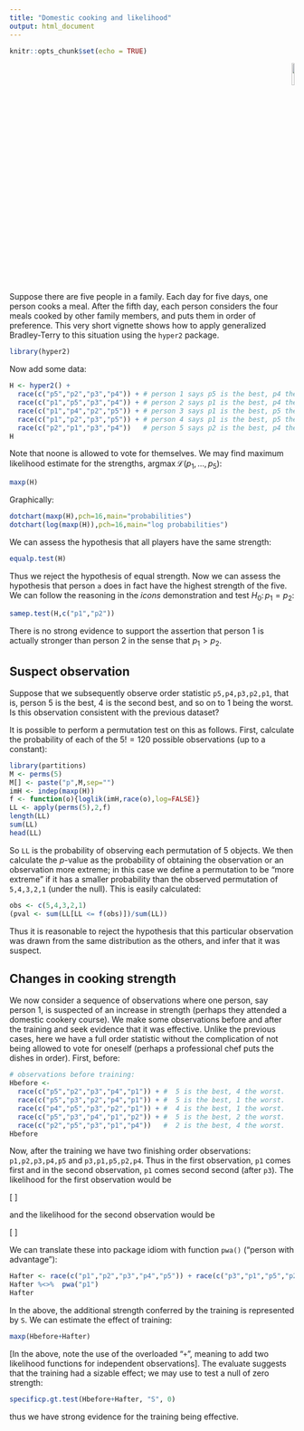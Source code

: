```yaml
---
title: "Domestic cooking and likelihood"
output: html_document
---
```


```r
knitr::opts_chunk$set(echo = TRUE)
```

<p style="text-align: right;">
![](`r system.file("help/figures/hyper2.png", package = "hyper2")`){width=10%}
</p>


Suppose there are five people in a family.  Each day for five days,
one person cooks a meal.  After the fifth day, each person considers
the four meals cooked by other family members, and puts them in order
of preference.  This very short vignette shows how to apply
generalized Bradley-Terry to this situation using the `hyper2`
package.

```r
library(hyper2)

```

Now add some data:

```r

H <- hyper2() + 
  race(c("p5","p2","p3","p4")) + # person 1 says p5 is the best, p4 the worst.
  race(c("p1","p5","p3","p4")) + # person 2 says p1 is the best, p4 the worst.
  race(c("p1","p4","p2","p5")) + # person 3 says p1 is the best, p5 the worst.
  race(c("p1","p2","p3","p5")) + # person 4 says p1 is the best, p5 the worst.
  race(c("p2","p1","p3","p4"))   # person 5 says p2 is the best, p4 the worst.
H
```

Note that noone is allowed to vote for themselves.  We may find
maximum likelihood estimate for the strengths,
$\operatorname{argmax}\mathcal{L}\left(p_1,\ldots,p_5\right)$:

```r
maxp(H)
```

Graphically:

```r
dotchart(maxp(H),pch=16,main="probabilities")
dotchart(log(maxp(H)),pch=16,main="log probabilities")
```

We can assess the hypothesis that all players have the same strength:

```r
equalp.test(H)
```

Thus we reject the hypothesis of equal strength.  Now we can assess
the hypothesis that person `a` does in fact have the highest strength
of the five.  We can follow the reasoning in the _icons_
demonstration and test $H_0\colon p_1=p_2$:

```r
samep.test(H,c("p1","p2"))
```

There is no strong evidence to support the assertion that person 1 is
actually stronger than person 2 in the sense that $p_1>p_2$.

## Suspect observation

Suppose that we subsequently observe order statistic `p5,p4,p3,p2,p1`,
that is, person 5 is the best, 4 is the second best, and so on to 1
being the worst.  Is this observation consistent with the previous
dataset?

It is possible to perform a permutation test on this as follows.
First, calculate the probability of each of the $5!=120$ possible
observations (up to a constant):

```r
library(partitions)
M <- perms(5)
M[] <- paste("p",M,sep="")
imH <- indep(maxp(H))
f <- function(o){loglik(imH,race(o),log=FALSE)}
LL <- apply(perms(5),2,f)
length(LL)
sum(LL)
head(LL)
```

So `LL` is the probability of observing each permutation of 5 objects.
We then calculate the $p$-value as the probability of obtaining the
observation or an observation more extreme; in this case we define a
permutation to be "more extreme" if it has a smaller probability than
the observed permutation of `5,4,3,2,1` (under the null).  This is
easily calculated:

```r
obs <- c(5,4,3,2,1)
(pval <- sum(LL[LL <= f(obs)])/sum(LL))
```

Thus it is reasonable to reject the hypothesis that this particular
observation was drawn from the same distribution as the others, and
infer that it was suspect.


## Changes in cooking strength

We now consider a sequence of observations where one person, say
person 1, is suspected of an increase in strength (perhaps they
attended a domestic cookery course).  We make some observations before
and after the training and seek evidence that it was effective.
Unlike the previous cases, here we have a full order statistic without
the complication of not being allowed to vote for oneself (perhaps a
professional chef puts the dishes in order).  First, before:

```r
# observations before training:
Hbefore <- 
  race(c("p5","p2","p3","p4","p1")) + #  5 is the best, 4 the worst.
  race(c("p5","p3","p2","p4","p1")) + #  5 is the best, 1 the worst.
  race(c("p4","p5","p3","p2","p1")) + #  4 is the best, 1 the worst.
  race(c("p5","p3","p4","p1","p2")) + #  5 is the best, 2 the worst.
  race(c("p2","p5","p3","p1","p4"))   #  2 is the best, 4 the worst.
Hbefore
```

Now, after the training we have two finishing order observations:
`p1,p2,p3,p4,p5` and `p3,p1,p5,p2,p4`.  Thus in the first observation,
`p1` comes first and in the second observation, `p1` comes second
second (after `p3`).  The likelihood for the first observation would
be

\[
\frac{p_1+S}{p_1+S+p_2+p_3+p_4+p_5}\cdot
\frac{p_2  }{      p_2+p_3+p_4+p_5}\cdot
\frac{p_3  }{          p_3+p_4+p_5}\cdot
\frac{p_4  }{              p_4+p_5}\cdot
\frac{p_5  }{                  p_5}\cdot
\]

and the likelihood for the second observation would be

\[
\frac{p_3  }{p_1+S+p_2+p_3+p_4+p_5}\cdot
\frac{p_1+S}{p_1+S+p_2+    p_4+p_5}\cdot
\frac{p_5  }{      p_2+    p_4+p_5}\cdot
\frac{p_2  }{      p_2+    p_4    }\cdot
\frac{p_4  }{              p_4    }\cdot
\]

We can translate these into package idiom with function `pwa()`
("person with advantage"):

```r
Hafter <- race(c("p1","p2","p3","p4","p5")) + race(c("p3","p1","p5","p2","p4"))
Hafter %<>%  pwa("p1")
Hafter
```

In the above, the additional strength conferred by the training is
represented by `S`.  We can estimate the effect of training:

```r
maxp(Hbefore+Hafter)
```

[In the above, note the use of the overloaded "`+`", meaning to add
two likelihood functions for independent observations].  The evaluate
suggests that the training had a sizable effect; we may use
\code{specficp.gt.test()} to test a null of zero strength:

```r
specificp.gt.test(Hbefore+Hafter, "S", 0)
```

thus we have strong evidence for the training being effective.
